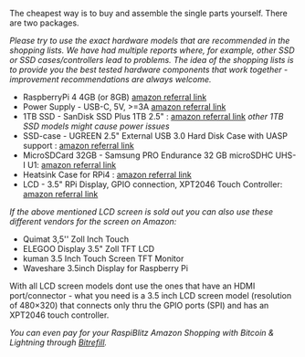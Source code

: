 The cheapest way is to buy and assemble the single parts yourself.
There are two packages.

_Please try to use the exact hardware models that are recommended in the shopping lists.
We have had multiple reports where, for example, other SSD or SSD cases/controllers lead to problems.
The idea of the shopping lists is to provide you the best tested hardware components that work together - improvement recommendations are always welcome._

- RaspberryPi 4 4GB (or 8GB) [amazon referral link](https://geni.us/raspiblitz-4gb-new)
- Power Supply - USB-C, 5V, >=3A [amazon referral link](https://geni.us/raspiblitz-ps)
- 1TB SSD - SanDisk SSD Plus 1TB 2.5" : [amazon referral link](https://geni.us/raspiblitz-1000gb-san) _other 1TB SSD models might cause power issues_
- SSD-case - UGREEN 2.5" External USB 3.0 Hard Disk Case with UASP support : [amazon referral link](https://geni.us/raspiblitz-ssd-case)
- MicroSDCard 32GB - Samsung PRO Endurance 32 GB microSDHC UHS-I U1: [amazon referral link](https://geni.us/raspiblitz-sc-card)
- Heatsink Case for RPi4 : [amazon referral link](https://geni.us/heatsink-raspi4)
- LCD - 3.5" RPi Display, GPIO connection, XPT2046 Touch Controller: [amazon referral link](https://geni.us/raspiblitz-touchscreen)

_If the above mentioned LCD screen is sold out you can also use these different vendors for the screen on Amazon:_

- Quimat 3,5'' Zoll Inch Touch
- ELEGOO Display 3.5" Zoll TFT LCD
- kuman 3.5 Inch Touch Screen TFT Monitor
- Waveshare 3.5inch Display for Raspberry Pi

With all LCD screen models dont use the ones that have an HDMI port/connector - what you need is a 3.5 inch LCD screen model (resolution of 480×320) that connects only thru the GPIO ports (SPI) and has an XPT2046 touch controller.

_You can even pay for your RaspiBlitz Amazon Shopping with Bitcoin & Lightning through [Bitrefill](https://blog.bitrefill.com/its-here-buy-amazon-vouchers-with-bitcoin-on-bitrefill-bb2a4449724a)._
